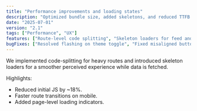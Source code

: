 ```yaml
---
title: "Performance improvements and loading states"
description: "Optimized bundle size, added skeletons, and reduced TTFB across pages."
date: "2025-07-01"
version: "2.1"
tags: ["Performance", "UX"]
features: ["Route-level code splitting", "Skeleton loaders for feed and profile", "Optimized image delivery"]
bugFixes: ["Resolved flashing on theme toggle", "Fixed misaligned buttons on mobile"]
---
```


We implemented code-splitting for heavy routes and introduced skeleton loaders for a smoother perceived experience while data is fetched.

Highlights:

- Reduced initial JS by ~18%.
- Faster route transitions on mobile.
- Added page-level loading indicators.


